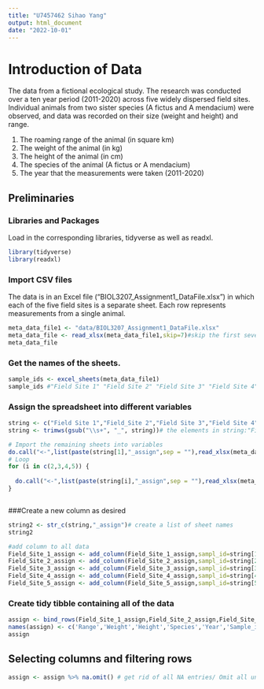 ```yaml
---
title: "U7457462 Sihao Yang"
output: html_document
date: "2022-10-01"
---
```

# Introduction of Data
The data from a fictional ecological study. The research was conducted over a ten year period (2011-2020) across five widely dispersed field sites. Individual animals from two sister species (A fictus and A mendacium) were observed, and data was recorded on their size (weight and height) and range. 

1) The roaming range of the animal                      (in square km)
2) The weight of the animal                             (in kg)
3) The height of the animal                             (in cm)
4) The species of the animal                            (A fictus or A mendacium)
5) The year that the measurements were taken            (2011-2020)

## Preliminaries

### Libraries and Packages

Load in the corresponding libraries, tidyverse as well as readxl.
```r
library(tidyverse)
library(readxl)
```

### Import CSV files
The data is in an Excel file (“BIOL3207_Assignment1_DataFile.xlsx”) in which each of the five field sites is a separate sheet. Each row represents measurements from a single animal.
```r
meta_data_file1 <- "data/BIOL3207_Assignment1_DataFile.xlsx"
meta_data_file <- read_xlsx(meta_data_file1,skip=7)#skip the first seven lines to read the data table
meta_data_file
```

### Get the names of the sheets.
```r
sample_ids <- excel_sheets(meta_data_file1)
sample_ids #"Field Site 1" "Field Site 2" "Field Site 3" "Field Site 4" "Field Site 5"
```
### Assign the spreadsheet into different variables
```r
string <- c("Field Site 1","Field_Site 2","Field Site 3","Field Site 4","Field Site 5")
string <- trimws(gsub("\\s+", "_", string))# the elements in string:"Field_Site_1" "Field_Site_2" "Field_Site_3" "Field_Site_4" "Field_Site_5"

# Import the remaining sheets into variables
do.call("<-",list(paste(string[1],"_assign",sep = ""),read_xlsx(meta_data_file1,sheet=sample_ids[1],skip=7)))
# Loop
for (i in c(2,3,4,5)) {
  
  do.call("<-",list(paste(string[i],"_assign",sep = ""),read_xlsx(meta_data_file1,sheet=sample_ids[i])))
}

```

```r

```

###Create a new column as desired
```r
string2 <- str_c(string,"_assign")# create a list of sheet names
string2
```
```r
#add column to all data
Field_Site_1_assign <- add_column(Field_Site_1_assign,sampl_id=string[1])
Field_Site_2_assign <- add_column(Field_Site_2_assign,sampl_id=string[2])
Field_Site_3_assign <- add_column(Field_Site_3_assign,sampl_id=string[3])
Field_Site_4_assign <- add_column(Field_Site_4_assign,sampl_id=string[4])
Field_Site_5_assign <- add_column(Field_Site_5_assign,sampl_id=string[5])
```
### Create tidy tibble containing all of the data
```r
assign <- bind_rows(Field_Site_1_assign,Field_Site_2_assign,Field_Site_3_assign,Field_Site_4_assign,Field_Site_5_assign)# combine all of data
names(assign) <- c('Range','Weight','Height','Species','Year','Sample_id') # rename the column names
assign
```

## Selecting columns and filtering rows

```r
assign <- assign %>% na.omit() # get rid of all NA entries/ Omit all unnecessary entries
```






 